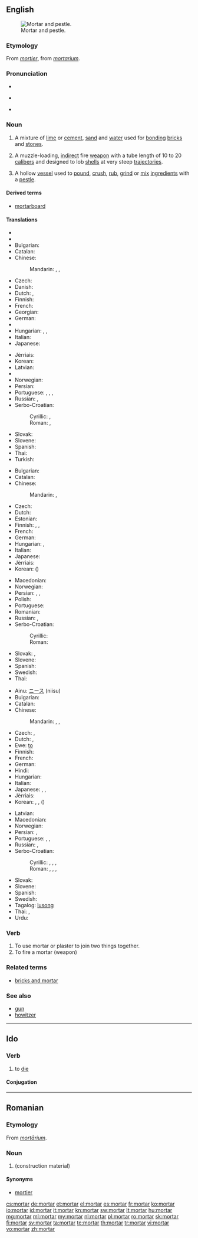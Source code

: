 ==English==
{{slim-wikipedia|dab=mortar}}
[[Image:Mozdzierz kuchenny.jpg|thumb|right|Mortar and pestle.]]

===Etymology===
From {{etyl|fro}} ''[[mortier]]'', from {{etyl|la}} ''[[mortarium]]''.

===Pronunciation===
* {{rhymes|ɔː(r)tə(r)}}
* {{a|UK}} {{IPA|/ˈmɔːtɘ(ɹ)/}} {{X-SAMPA|/"mO:t@(r)/}}
* {{audio|En-us-mortar.ogg|Audio (US)}}

===Noun===
{{en-noun|s|-}}

# {{uncountable}} A mixture of [[lime]] or [[cement]], [[sand]] and [[water]] used for [[bonding]] [[brick]]s and [[stone]]s.
# {{countable|military}} A muzzle-loading, [[indirect]] fire [[weapon]] with a tube length of 10 to 20 [[caliber]]s and designed to lob [[shell]]s at very steep [[trajectories]].
# {{countable}} A hollow [[vessel]] used to [[pound]], [[crush]], [[rub]], [[grind]] or [[mix]] [[ingredient]]s with a [[pestle]].

====Derived terms====
* [[mortarboard]]

====Translations====
{{trans-top|mixture of lime or cement, sand and water}}
* {{trreq|Arabic}}
* {{trreq|Armenian}}
* Bulgarian: {{t-|bg|хоросан|m|tr=horosán|sc=Cyrl}}
* Catalan: {{t+|ca|morter|m}}
* Chinese:
*: Mandarin: {{t|cmn|灰泥|tr=huīní|sc=Hani}}, {{t|cmn|砂漿|sc=Hani}}, {{t|cmn|砂浆|tr=shājiāng|sc=Hani}}
* Czech: {{t-|cs|malta|f}}
* Danish: {{t-|da|mørtel}}
* Dutch: {{t-|nl|specie|f}}, {{t-|nl|mortel|m}}
* Finnish: {{t+|fi|laasti}}
* French: {{t+|fr|mortier|m}}
* Georgian: {{t-|ka|კირდუღაბი|tr=kirduḡabi|sc=Geor}}
* German: {{t+|de|Mörtel|m}}
* {{trreq|Hebrew}}
* Hungarian: {{t+|hu|habarcs}}, {{t+|hu|malter}}, {{t+|hu|vakolat}}
* Italian: {{t+|it|malta|f}}
* Japanese: {{t+|ja|モルタル|tr=morutaru|sc=Jpan}}
{{trans-mid}}
* Jèrriais: {{tø|roa-jer|mortchi|m}}
* Korean: {{t-|ko|모르타르|tr=moreutareu|sc=Kore}}
* Latvian: {{t-|lv|java|f}}
* {{trreq|Lithuanian}}
* Norwegian: {{t-|no|mørtel|m}}
* Persian: {{t+|fa|ساروج|tr=sârûj|sc=fa-Arab}}
* Portuguese: {{t-|pt|argamassa|f}}, {{t+|pt|massa|f}}, {{t-|pt|rebouco|m}}, {{t-|pt|cafelo|m}}
* Russian: {{qualifier|строительный}}, {{qualifier|цементный}} {{t+|ru|раствор|m|tr=rastvór|sc=Cyrl}}
* Serbo-Croatian:
*: Cyrillic: {{t-|sh|малтер|f|sc=Cyrl}}, {{t-|sh|морт|m|sc=Cyrl}}
*: Roman: {{t-|sh|malter|m}}, {{t-|sh|mort|m}}
* Slovak: {{t-|sk|malta|f}}
* Slovene: {{t+|sl|malta|f}}
* Spanish: {{t+|es|mortero|m}}
* Thai: {{t+|th|ปูน|tr=bpoon|sc=Thai}}
* Turkish: {{t+|tr|harç}}
{{trans-bottom}}

{{trans-top|short large-bore cannon}}
* Bulgarian: {{t-|bg|минохвъргачка|f|tr=minohvǎrgáčka|sc=Cyrl}}
* Catalan: {{t+|ca|morter|m}}
* Chinese:
*: Mandarin: {{t|cmn|迫擊砲|sc=Hani}}, {{t|cmn|迫击炮|tr=pǎijīpào|sc=Hani}}
* Czech: {{t-|cs|minomet|m}}
* Dutch: {{t+|nl|mortier|m|n}}
* Estonian: {{t-|et|miinipilduja}}
* Finnish: {{t+|fi|kranaatinheitin}}, {{t-|fi|heitin}}, {{t-|fi|mörssäri}}
* French: {{t+|fr|mortier|m}}
* German: {{t+|de|Mörser|m}}
* Hungarian: {{t-|hu|mozsárágyú}}, {{t+|hu|mozsár}}
* Italian: {{t+|it|mortaio|m}}
* Japanese: {{t-|ja|迫撃砲|tr=はくげきほう, hakugekihō|sc=Jpan}}
* Jèrriais: {{tø|roa-jer|mortchi|m}}
* Korean: {{t+|ko|박격포|tr=bakgyeokpo|sc=Kore}} ({{t-|ko|迫撃砲|sc=Kore}})
{{trans-mid}}
* Macedonian: {{t-|mk|минофрлач|m|tr=minof'rlač}}
* Norwegian: {{t-|no|bombekaster|m}}
* Persian: {{t+|fa|دیگ|tr=dîg|sc=fa-Arab}}, {{t-|fa|کماره|tr=kamâre|sc=fa-Arab}}, {{t-|fa|منداغان|tr=mandâghân|sc=fa-Arab}}
* Polish: {{t+|pl|moździerz|m}}
* Portuguese: {{t+|pt|morteiro}}
* Romanian: {{t+|ro|mortier|n}}
* Russian: {{t+|ru|мортира|f|tr=mortíra}}, {{t+|ru|миномёт|m|tr=minomjót}}
* Serbo-Croatian:
*: Cyrillic: {{t-|sh|мужар|m|sc=Cyrl}}
*: Roman: {{t-|sh|mužar|m}}
* Slovak: {{t-|sk|mažiar|m}}, {{t-|sk|mínomet|m}}
* Slovene: {{t+|sl|možnar|m}}
* Spanish: {{t+|es|mortero|m}}
* Swedish: {{t-|sv|granatkastare|c}}
* Thai: {{t-|th|ปืนครก|tr=bpeun krók|sc=Thai}}
{{trans-bottom}}

{{trans-top|vessel used to grind ingredients}}
* Ainu: [[ニース]] (niisu)
* Bulgarian: {{t-|bg|хаван|m|tr=haván|sc=Cyrl}}
* Catalan: {{t+|ca|morter|m}}
* Chinese:
*: Mandarin: {{t|cmn|研缽|sc=Hani}}, {{t|cmn|研钵|tr=yánbō|sc=Hani}}, {{t|cmn|臼|tr=jiù|sc=Hani}}
* Czech: {{t-|cs|hmoždíř|m}},  {{t-|cs|moždíř|m}}
* Dutch: {{t+|nl|vijzel|m}}, {{t+|nl|mortier|m|n}}
* Ewe: [[to#Ewe|to]]
* Finnish: {{t+|fi|huhmar}}
* French: {{t+|fr|mortier|m}}
* German: {{t+|de|Mörser|m}}
* Hindi: {{t-|hi|ओखली|f|tr=okhlī}}
* Hungarian: {{t+|hu|mozsár}}
* Italian: {{t+|it|mortaio|m}}
* Japanese: {{t-|ja|すり鉢|tr=すりばち, suribachi|sc=Jpan}}, {{t-|ja|擂り鉢|tr=すりばち, suribachi|sc=Jpan}}, {{t+|ja|臼|tr=うす, usu|sc=Jpan}}
* Jèrriais: {{tø|roa-jer|mortchi|m}}
* Korean: {{t-|ko|방아확|tr=bang-ahwak|sc=Kore}}, {{t-|ko|절구|tr=jeolgu|sc=Kore}}, {{qualifier|small-sized}} {{t+|ko|유발|tr=yubal|sc=Kore}} ({{t-|ko|乳鉢|sc=Kore}})
{{trans-mid}}
* Latvian: {{t-|lv|piesta|f}}
* Macedonian: {{t-|mk|аван|m|tr=ávan}}
* Norwegian: {{t-|no|morter|m}}
* Persian: {{t-|fa|دارو کوب|tr=dârû-kob|sc=fa-Arab}}, {{t-|fa|سیر کوب|tr=sîr-kob|sc=fa-Arab}}
* Portuguese: {{t+|pt|almofariz|m}}, {{t+|pt|morteiro|m}}, {{t-|pt|gral|m}}
* Russian: {{t+|ru|ступа|f|tr=stúpa}}, {{t+|ru|ступка|f|tr=stúpka}}
* Serbo-Croatian:
*: Cyrillic: {{t-|sh|ступа|m|sc=Cyrl}}, {{t-|sh|аван|m|sc=Cyrl}}, {{t-|sh|мужар|m|sc=Cyrl}}, {{t-|sh|тарионик|m|sc=Cyrl}}
*: Roman: {{t-|sh|stupa|f}}, {{t-|sh|avan|m}}, {{t-|sh|mužar|m}}, {{t-|sh|tarionik|m}}
* Slovak: {{t-|sk|mažiar|m}}
* Slovene: {{t+|sl|možnar|m}}
* Spanish: {{t+|es|mortero|m}}
* Swedish: {{t-|sv|mortel|c}}
* Tagalog: [[lusong]]
* Thai: {{t-|th|ครกบดยา|tr=krók bòt yaa|sc=Thai}}, {{t+|th|โกร่ง|tr=gròhng|sc=Thai}}
* Urdu: {{t-|ur|اوکھلی|f|tr=okhlī|sc=ur-Arab}}
{{trans-bottom}}

===Verb===
{{en-verb}}

# To use mortar or plaster to join two things together.
# To fire a mortar (weapon)

===Related terms===
* [[bricks and mortar]]

===See also===
* [[gun]]
* [[howitzer]]

----

==Ido==

===Verb===
{{io-verb|mort}}

# to [[die]]

====Conjugation====
{{io-conj|intr=yes|mort}}

----

==Romanian==

===Etymology===
From {{etyl|la|ro}} ''[[mortarium|mortārium]]''.

===Noun===
{{ro-noun|n}}

# {{l|en|mortar}} (construction material)

====Synonyms====
* [[mortier]]

[[cs:mortar]]
[[de:mortar]]
[[et:mortar]]
[[el:mortar]]
[[es:mortar]]
[[fr:mortar]]
[[ko:mortar]]
[[io:mortar]]
[[id:mortar]]
[[it:mortar]]
[[kn:mortar]]
[[sw:mortar]]
[[lt:mortar]]
[[hu:mortar]]
[[mg:mortar]]
[[ml:mortar]]
[[my:mortar]]
[[nl:mortar]]
[[pl:mortar]]
[[ro:mortar]]
[[sk:mortar]]
[[fi:mortar]]
[[sv:mortar]]
[[ta:mortar]]
[[te:mortar]]
[[th:mortar]]
[[tr:mortar]]
[[vi:mortar]]
[[vo:mortar]]
[[zh:mortar]]